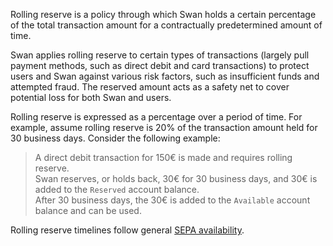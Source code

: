 Rolling reserve is a policy through which Swan holds a certain percentage of the total transaction amount for a contractually predetermined amount of time.

Swan applies rolling reserve to certain types of transactions (largely pull payment methods, such as direct debit and card transactions) to protect users and Swan against various risk factors, such as insufficient funds and attempted fraud.
The reserved amount acts as a safety net to cover potential loss for both Swan and users.

Rolling reserve is expressed as a percentage over a period of time.
For example, assume rolling reserve is 20% of the transaction amount held for 30 business days.
Consider the following example:

> A direct debit transaction for 150€ is made and requires rolling reserve.<br />
Swan reserves, or holds back, 30€ for 30 business days, and 30€ is added to the `Reserved` account balance.<br />After 30 business days, the 30€ is added to the `Available` account balance and can be used.

Rolling reserve timelines follow general [SEPA availability](../payments/index.mdx#sepa-availability).